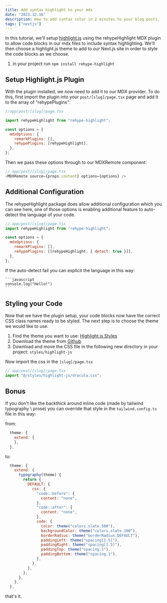 ```yaml
---
title: Add syntax highlight to your mdx
date: "2023.12.16"
description: How to add syntax color in 2 minutes to your blog posts.
tags: ["nextjs"]
---
```


In this tutorial, we'll setup [highlight.js](https://github.com/rehypejs/rehype-highlight) using the rehypeHighlight MDX plugin to allow code blocks in our mdx files to include syntax highlighting. We'll then choose a highlight.js theme to add to our Next.js site in order to style the code blocks as we choose.

1. in your project run `npm install rehype-highlight`

## Setup Highlight.js Plugin

With the plugin installed, we now need to add it to our MDX provider. To do this, first import the plugin into your `post/[slug]/page.tsx` page and add it to the array of "rehypePlugins":

```javascript
//app/post/[slug]/page.tsx

import rehypeHighlight from "rehype-highlight";

const options = {
  mdxOptions: {
    remarkPlugins: [],
    rehypePlugins: [rehypeHighlight],
  },
};
```

Then we pass these options through to our MDXRemote component:

```javascript
// app/post/[slug]/page.tsx
<MDXRemote source={props.content} options={options} />
```

## Additional Configuration

The rehypeHighlight package does allow additional configuration which you can see here, one of those options is enabling additional feature to auto-detect the language of your code.

```javascript
// app/post/[slug]/page.tsx
import rehypeHighlight from "rehype-highlight";

const options = {
  mdxOptions: {
    remarkPlugins: [],
    rehypePlugins: [[rehypeHighlight, { detect: true }]],
  },
};
```

If the auto-detect fail you can explicit the language in this way:

````
```javascript
console.log("Hello!")
```
````

## Styling your Code

Now that we have the plugin setup, your code blocks now have the correct CSS class names ready to be styled. The next step is to choose the theme we would like to use.

1. Find the theme you want to use: [Highlight.js Styles](https://highlightjs.org/demo)
2. Download the theme from [Github](https://github.com/highlightjs/highlight.js/tree/main/src/styles)
3. Download and move the CSS file in the following new directory in your project: `styles/highlight-js`

Now import the css in the `[slug]/page.tsx`

```javascript
// app/post/[slug]/page.tsx
import "@/styles/highlight-js/dracula.css";
```

## Bonus

If you don't like the backthick around inline code (made by tailwind typography \ prose) you can override that style in the `tailwind.config.ts` file in this way:

from:

```javascript
  theme: {
    extend: {
    },
  },
```

to:

```javascript
  theme: {
    extend: {
      typography(theme) {
        return {
          DEFAULT: {
            css: {
              "code::before": {
                content: "none",
              },
              "code::after": {
                content: "none",
              },
              code: {
                color: theme("colors.slate.500"),
                backgroundColor: theme("colors.slate.100"),
                borderRadius: theme("borderRadius.DEFAULT"),
                paddingLeft: theme("spacing[1.5]"),
                paddingRight: theme("spacing[1.5]"),
                paddingTop: theme("spacing.1"),
                paddingBottom: theme("spacing.1"),
              },
            },
          },
        };
      },
    },
  },
```

that's it.
